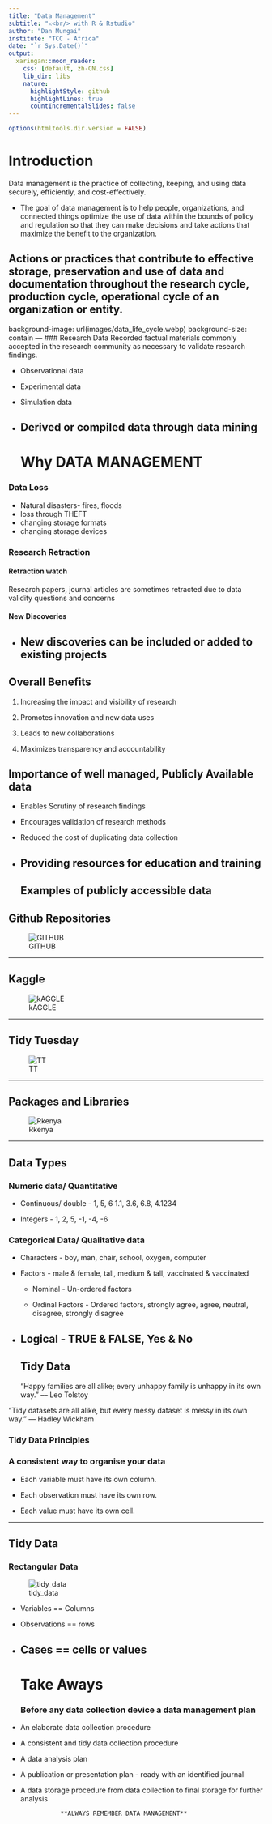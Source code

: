 ```yaml
---
title: "Data Management"
subtitle: "⚔<br/> with R & Rstudio"
author: "Dan Mungai"
institute: "TCC - Africa"
date: "`r Sys.Date()`"
output:
  xaringan::moon_reader:
    css: [default, zh-CN.css]
    lib_dir: libs
    nature:
      highlightStyle: github
      highlightLines: true
      countIncrementalSlides: false
---
```

```r
options(htmltools.dir.version = FALSE)
```
# Introduction
Data management is the practice of collecting, keeping, and using data securely, efficiently, and cost-effectively.

- The goal of data management is to help people, organizations, and connected things optimize the use of data within the bounds of policy and regulation so that they can make decisions and take actions that maximize the benefit to the organization.

 **Actions or practices that contribute to effective storage, preservation and use of data and documentation throughout the research cycle, production cycle, operational cycle of an organization or entity.**
---
background-image: url(images/data_life_cycle.webp)
background-size: contain
---
### Research Data
Recorded factual materials commonly accepted in the research community as necessary to validate research findings. 

- Observational data

- Experimental data

- Simulation data

- Derived or compiled  data through data mining
---
# Why DATA MANAGEMENT

### Data Loss
 - Natural disasters- fires, floods
 - loss through THEFT
 - changing storage formats
 - changing storage devices

### Research Retraction

#### Retraction watch

Research papers, journal articles are sometimes retracted due to data validity questions and concerns

#### New Discoveries
- New discoveries can be included or added to existing projects
---

## Overall Benefits
1. Increasing the impact and visibility of research

2. Promotes innovation and new data uses

3. Leads to new collaborations

4. Maximizes transparency and accountability

## Importance of well managed, Publicly Available data
- Enables Scrutiny of research findings

- Encourages validation of research methods

- Reduced the cost of duplicating data collection

- Providing resources for education and training
---
## Examples of publicly accessible data

## Github Repositories
![GITHUB](images/git.png)

---

## Kaggle
![kAGGLE](images/kaggle.jpg)

---

## Tidy Tuesday
![TT](images/tidytuesday.jpg)


---

##  Packages and Libraries
![Rkenya](images/Rkenya.jpg)

---

## Data Types

### Numeric data/ Quantitative
 - Continuous/ double - 1, 5, 6 1.1, 3.6, 6.8, 4.1234
 
 - Integers - 1, 2, 5, -1, -4, -6
 
### Categorical Data/ Qualitative data

 - Characters - boy, man, chair, school, oxygen, computer
 
 - Factors - male & female, tall, medium & tall, vaccinated & vaccinated
 
    - Nominal - Un-ordered factors
 
    - Ordinal Factors - Ordered factors, strongly agree, agree, neutral, disagree, strongly disagree

- Logical - TRUE & FALSE,  Yes & No
---
## Tidy Data
“Happy families are all alike; every unhappy family is unhappy in its own way.” –– Leo Tolstoy

“Tidy datasets are all alike, but every messy dataset is messy in its own way.” –– Hadley Wickham

### Tidy Data Principles
### A consistent way to organise your data

- Each variable must have its own column.

- Each observation must have its own row.

- Each value must have its own cell.

---

## Tidy Data

### Rectangular Data
![tidy_data ](images/tidy-1.png)

- Variables == Columns

- Observations == rows

- Cases == cells or values
---
# Take Aways
### Before any data collection device a data management plan
 - An elaborate data collection procedure
 - A consistent and tidy data collection procedure
 - A data analysis plan
 - A publication or presentation plan - ready with an identified journal
 - A data storage procedure from data collection to final storage for further analysis
 

                  **ALWAYS REMEMBER DATA MANAGEMENT**
